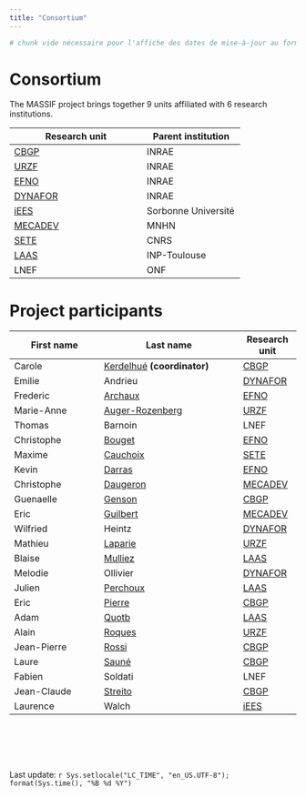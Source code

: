 ```yaml
---
title: "Consortium"
---
```


```r
# chunk vide nécessaire pour l'affiche des dates de mise-à-jour au format R
```


# Consortium

The MASSIF project brings together 9 units affiliated with 6 research institutions.

::: {.table-container .text-center}
| Research unit                  | Parent institution  |
|-------------------------------------|---------------------------|
| [CBGP](https://umr-cbgp.fr/){target=“_blank”}                | INRAE                     |
| [URZF](https://urzf.val-de-loire.hub.inrae.fr/){target=“_blank”}               | INRAE                     |
| [EFNO](https://efno.val-de-loire.hub.inrae.fr/){target=“_blank”}               | INRAE                     |
| [DYNAFOR](https://www.dynafor.fr/){target=“_blank”}            | INRAE                     |
| [iEES](https://iees-paris.fr/){target=“_blank”}               | Sorbonne Université       |
| [MECADEV](https://mecadev.cnrs.fr/index.php?){target=“_blank”}            | MNHN                      |
| [SETE](https://sete-moulis-cnrs.fr/fr/){target=“_blank”}               | CNRS                      |
| [LAAS](https://www.laas.fr/fr/){target=“_blank”}               | INP-Toulouse              |
| LNEF               | ONF                       |
:::

# Project participants

::: {.table-container .text-center}
| First name       | Last name                  | Research unit   |
|--------------|----------------------|---------|
| Carole       | [Kerdelhué](https://umr-cbgp.fr/membre/kerdelhue/){target=“_blank”} **(coordinator)** | [CBGP](https://umr-cbgp.fr/){target=“_blank”}    |
| Emilie       | Andrieu              | [DYNAFOR](https://www.dynafor.fr/){target=“_blank”} |
| Frederic     | [Archaux](https://efno.val-de-loire.hub.inrae.fr/le-personnel/personnel-permanent/archaux-frederic){target=“_blank”} | [EFNO](https://efno.val-de-loire.hub.inrae.fr/){target=“_blank”}    |
| Marie-Anne   | [Auger-Rozenberg](https://urzf.val-de-loire.hub.inrae.fr/les-personnes/personnels-permanents2/auger-rozenberg-marie-anne){target=“_blank”} | [URZF](https://urzf.val-de-loire.hub.inrae.fr/){target=“_blank”}    |
| Thomas       | Barnoin              | LNEF    |
| Christophe   | [Bouget](https://efno.val-de-loire.hub.inrae.fr/le-personnel/personnel-permanent/bouget-christophe){target=“_blank”} | [EFNO](https://efno.val-de-loire.hub.inrae.fr/){target=“_blank”}    |
| Maxime       | [Cauchoix](https://sete-moulis-cnrs.fr/fr/recherches/linking/equipe/item/156-cauchoix-maxime){target=“_blank”} | [SETE](https://sete-moulis-cnrs.fr/fr/){target=“_blank”}    |
| Kevin        | [Darras](https://efno.val-de-loire.hub.inrae.fr/le-personnel/personnel-permanent/darras-kevin){target=“_blank”} | [EFNO](https://efno.val-de-loire.hub.inrae.fr/){target=“_blank”}    |
| Christophe   | [Daugeron](https://www.mecadev.cnrs.fr/index.php?post/Daugeron-Christophe){target=“_blank”} | [MECADEV](https://mecadev.cnrs.fr/index.php?){target=“_blank”} |
| Guenaelle    | [Genson](https://umr-cbgp.fr/membre/genson-g/){target=“_blank”} | [CBGP](https://umr-cbgp.fr/){target=“_blank”}    |
| Eric         | [Guilbert](https://mecadev.cnrs.fr/index.php?post/Guilbert-Eric){target=“_blank”} | [MECADEV](https://mecadev.cnrs.fr/index.php?){target=“_blank”} |
| Wilfried     | Heintz               | [DYNAFOR](https://www.dynafor.fr/){target=“_blank”} |
| Mathieu      | [Laparie](https://urzf.val-de-loire.hub.inrae.fr/les-personnes/personnels-permanents2/laparie-mathieu){target=“_blank”} | [URZF](https://urzf.val-de-loire.hub.inrae.fr/){target=“_blank”}    |
| Blaise       | [Mulliez](https://www.laas.fr/fr/annuaire/361){target=“_blank”} | [LAAS](https://www.laas.fr/fr/){target=“_blank”}    |
| Melodie      | Ollivier             | [DYNAFOR](https://www.dynafor.fr/){target=“_blank”} |
| Julien       | [Perchoux](https://www.laas.fr/fr/annuaire/241){target=“_blank”} | [LAAS](https://www.laas.fr/fr/){target=“_blank”}    |
| Eric         | [Pierre](https://umr-cbgp.fr/membre/pierre/){target=“_blank”} | [CBGP](https://umr-cbgp.fr/){target=“_blank”}    |
| Adam         | [Quotb](https://www.laas.fr/fr/annuaire/276){target=“_blank”} | [LAAS](https://www.laas.fr/fr/){target=“_blank”}    |
| Alain        | [Roques](https://urzf.val-de-loire.hub.inrae.fr/les-personnes/personnels-permanents2/roques-alain){target=“_blank”} | [URZF](https://urzf.val-de-loire.hub.inrae.fr/){target=“_blank”}    |
| Jean-Pierre  | [Rossi](https://rossi-jp.github.io/home/){target=“_blank”} | [CBGP](https://umr-cbgp.fr/){target=“_blank”}    |
| Laure        | [Sauné](https://umr-cbgp.fr/membre/saune/){target=“_blank”} | [CBGP](https://umr-cbgp.fr/){target=“_blank”}    |
| Fabien       | Soldati              | LNEF    |
| Jean-Claude  | [Streito](https://umr-cbgp.fr/membre/streito/){target=“_blank”} | [CBGP](https://umr-cbgp.fr/){target=“_blank”}    |
| Laurence     | Walch                | [iEES](https://iees-paris.fr/){target=“_blank”}    |
:::


<br><br>
---

Last update: `r Sys.setlocale("LC_TIME", "en_US.UTF-8"); format(Sys.time(), "%B %d %Y")`

